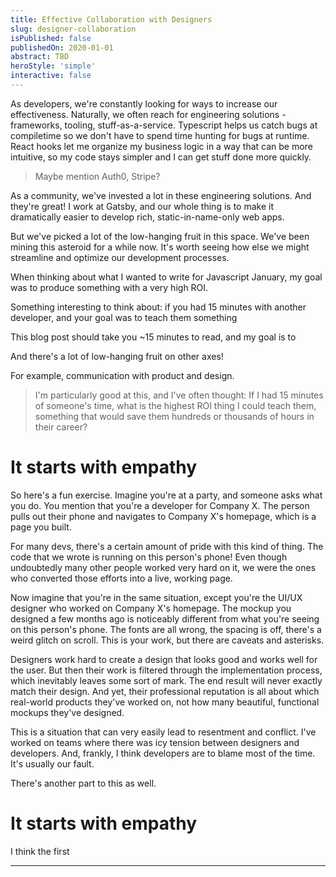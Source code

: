 ```yaml
---
title: Effective Collaboration with Designers
slug: designer-collaboration
isPublished: false
publishedOn: 2020-01-01
abstract: TBD
heroStyle: 'simple'
interactive: false
---
```


As developers, we're constantly looking for ways to increase our effectiveness. Naturally, we often reach for engineering solutions - frameworks, tooling, stuff-as-a-service. Typescript helps us catch bugs at compiletime so we don't have to spend time hunting for bugs at runtime. React hooks let me organize my business logic in a way that can be more intuitive, so my code stays simpler and I can get stuff done more quickly.

> Maybe mention Auth0, Stripe?

As a community, we've invested a lot in these engineering solutions. And they're great! I work at Gatsby, and our whole thing is to make it dramatically easier to develop rich, static-in-name-only web apps.

But we've picked a lot of the low-hanging fruit in this space. We've been mining this asteroid for a while now. It's worth seeing how else we might streamline and optimize our development processes.

When thinking about what I wanted to write for Javascript January, my goal was to produce something with a very high ROI.

Something interesting to think about: if you had 15 minutes with another developer, and your goal was to teach them something

This blog post should take you ~15 minutes to read, and my goal is to

And there's a lot of low-hanging fruit on other axes!

For example, communication with product and design.

> I'm particularly good at this, and I've often thought: If I had 15 minutes of someone's time, what is the highest ROI thing I could teach them, something that would save them hundreds or thousands of hours in their career?

# It starts with empathy

So here's a fun exercise. Imagine you're at a party, and someone asks what you do. You mention that you're a developer for Company X. The person pulls out their phone and navigates to Company X's homepage, which is a page you built.

For many devs, there's a certain amount of pride with this kind of thing. The code that we wrote is running on this person's phone! Even though undoubtedly many other people worked very hard on it, we were the ones who converted those efforts into a live, working page.

Now imagine that you're in the same situation, except you're the UI/UX designer who worked on Company X's homepage. The mockup you designed a few months ago is noticeably different from what you're seeing on this person's phone. The fonts are all wrong, the spacing is off, there's a weird glitch on scroll. This is your work, but there are caveats and asterisks.

Designers work hard to create a design that looks good and works well for the user. But then their work is filtered through the implementation process, which inevitably leaves some sort of mark. The end result will never exactly match their design. And yet, their professional reputation is all about which real-world products they've worked on, not how many beautiful, functional mockups they've designed.

This is a situation that can very easily lead to resentment and conflict. I've worked on teams where there was icy tension between designers and developers. And, frankly, I think developers are to blame most of the time. It's usually our fault.

There's another part to this as well.

# It starts with empathy

I think the first

---

